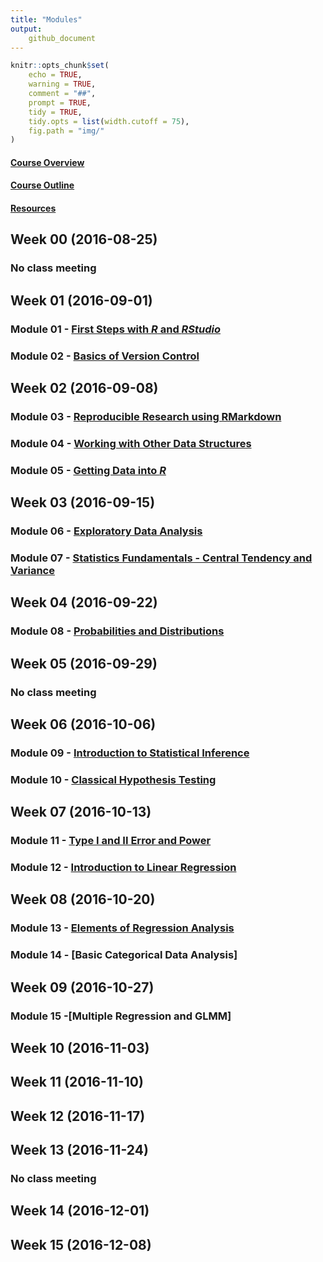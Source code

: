 ```yaml
---
title: "Modules"
output:
    github_document
---
```


```r
knitr::opts_chunk$set(
	echo = TRUE,
	warning = TRUE,
	comment = "##",
	prompt = TRUE,
	tidy = TRUE,
	tidy.opts = list(width.cutoff = 75),
	fig.path = "img/"
)
```

#### [Course Overview](course-overview.html)
#### [Course Outline](outline.html)
#### [Resources](resources.html)

## Week 00 (2016-08-25)
### No class meeting
## Week 01 (2016-09-01)
### Module 01 - [First Steps with ***R*** and ***RStudio***](../applied-data-analysis/module-01/module-01.html)
### Module 02 - [Basics of Version Control](../applied-data-analysis/module-02/module-02.html)
## Week 02 (2016-09-08)
### Module 03 - [Reproducible Research using RMarkdown](../applied-data-analysis/module-03/module-03.html)
### Module 04 - [Working with Other Data Structures](../applied-data-analysis/module-04/module-04.html)
### Module 05 - [Getting Data into ***R***](../applied-data-analysis/module-05/module-05.html)
## Week 03 (2016-09-15)
### Module 06 - [Exploratory Data Analysis](../applied-data-analysis/module-06/module-06.html)
### Module 07 - [Statistics Fundamentals - Central Tendency and Variance](../applied-data-analysis/module-07/module-07.html)
## Week 04 (2016-09-22)
### Module 08 - [Probabilities and Distributions](../applied-data-analysis/module-08/module-08.html)
## Week 05 (2016-09-29)
### No class meeting
## Week 06 (2016-10-06)
### Module 09 - [Introduction to Statistical Inference](../applied-data-analysis/module-09/module-09.html)
### Module 10 - [Classical Hypothesis Testing](../applied-data-analysis/module-10/module-10.html)
## Week 07 (2016-10-13)
### Module 11 - [Type I and II Error and Power](../applied-data-analysis/module-11/module-11.html)
### Module 12 - [Introduction to Linear  Regression](../applied-data-analysis/module-12/module-12.html)
## Week 08 (2016-10-20)
### Module 13 - [Elements of Regression Analysis](../applied-data-analysis/module-13/module-13.html)
### Module 14 - [Basic Categorical Data Analysis]
## Week 09 (2016-10-27)
### Module 15 -[Multiple Regression and GLMM]
## Week 10 (2016-11-03)
## Week 11 (2016-11-10)
## Week 12 (2016-11-17)
## Week 13 (2016-11-24)
### No class meeting
## Week 14 (2016-12-01)
## Week 15 (2016-12-08)
